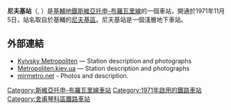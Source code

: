 {{Infobox station 
| name          = 尼夫基<br />{{lang|uk|Нивки}}
| type          = {{METROKIEV type}}
| style         = Sviatoshynsko-Brovarska
| image         = Nyvky metro station Kiev 2010 01.jpg
| image_size    = 
| image_caption = 車站大廳
| address       = [[舍夫琴科區|舍夫琴科區]]
| borough       = [[基輔|基輔]]
| country       = [[烏克蘭|烏克蘭]]
| coordinates   = {{coord|50|27|33|N|30|24|23|E|type:landmark_region:UA|display=title,inline}}
| line          = {{KIEVMETRO-line1}}
| other         = 
| structure     = 地下
| platform      = 1個[[島式月台|島式月台]]
| depth         = {{Unit length|m|12.5}}
| levels        = 1層
| tracks        = 2條
| parking       = 
| bicycle       = 
| baggage_check = 
| opened        = 1971年11月5日
| closed        = 
| rebuilt       = 
| electrified   = 是
| ADA           = 
| code          = 113
| owned         = [[基輔地鐵|基輔地鐵]]
| zone          = 
| smartcardname = 
| smartcardstatus = 
| former        = 
| passengers    = 
| pass_year     = 
| pass_percent  = 
| pass_system   = 
| mpassengers   = 
| services      = 
| map_locator   = 
}}
'''尼夫基站'''（{{lang-uk|Нивки|Nyvky}}, {{IPA audio link|LL-Q8798 (ukr)-Tohaomg-Нивки.wav}}）是[[基輔地鐵|基輔地鐵]][[斯維亞托申-布羅瓦里線|斯維亞托申-布羅瓦里線]]的一個車站，開通於1971年11月5日，站名取自於基輔的[[尼夫基區|尼夫基區]]。尼夫基站是一個淺層地下車站。
==外部連結==
{{refbegin}}
* [https://web.archive.org/web/20070416001248/http://www.metro.kiev.ua/Ukr/NivkiUkr.html Kyivsky Metropoliten] — Station description and photographs {{uk icon}}
* [https://web.archive.org/web/20101004083157/http://www.metropoliten.kiev.ua/station.php?lang=0&station_id=4 Metropoliten.kiev.ua] — Station description and photographs {{ru icon}}
* [http://www.mirmetro.net/kyiv/cruise/01/14_nyvky mirmetro.net] {{Wayback|url=http://www.mirmetro.net/kyiv/cruise/01/14_nyvky |date=20160807191015 }} - Photos and description.{{Ru icon}}{{refend}}

{{Commons category|Nyvky Metro Station}}
{{斯維亞托申-布羅瓦里線}}
[[Category:斯維亞托申-布羅瓦里線車站|Category:斯維亞托申-布羅瓦里線車站]]
[[Category:1971年啟用的鐵路車站|Category:1971年啟用的鐵路車站]]
[[Category:舍甫琴科區鐵路車站|Category:舍甫琴科區鐵路車站]]